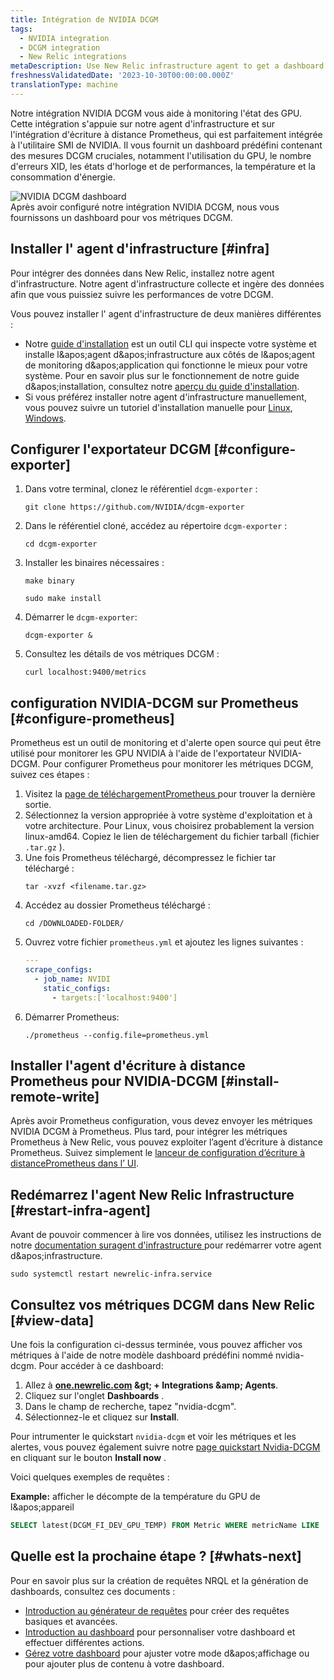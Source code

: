 ```yaml
---
title: Intégration de NVIDIA DCGM
tags:
  - NVIDIA integration
  - DCGM integration
  - New Relic integrations
metaDescription: Use New Relic infrastructure agent to get a dashboard with DCGM metrics.
freshnessValidatedDate: '2023-10-30T00:00:00.000Z'
translationType: machine
---
```


Notre intégration NVIDIA DCGM vous aide à monitoring l&apos;état des GPU. Cette intégration s&apos;appuie sur notre agent d&apos;infrastructure et sur l&apos;intégration d&apos;écriture à distance Prometheus, qui est parfaitement intégrée à l&apos;utilitaire SMI de NVIDIA. Il vous fournit un dashboard prédéfini contenant des mesures DCGM cruciales, notamment l&apos;utilisation du GPU, le nombre d&apos;erreurs XID, les états d&apos;horloge et de performances, la température et la consommation d&apos;énergie.

<img title="NVIDIA DCGM dashboard" alt="NVIDIA DCGM dashboard" src="/images/infrastructure_screenshot-full_nvidia-dcgm-dashboard.webp" />

<figcaption>
  Après avoir configuré notre intégration NVIDIA DCGM, nous vous fournissons un dashboard pour vos métriques DCGM.
</figcaption>

## Installer l&apos; agent d&apos;infrastructure [#infra]

Pour intégrer des données dans New Relic, installez notre agent d&apos;infrastructure. Notre agent d&apos;infrastructure collecte et ingère des données afin que vous puissiez suivre les performances de votre DCGM.

Vous pouvez installer l&apos; agent d&apos;infrastructure de deux manières différentes :

* Notre [guide d&apos;installation](https://one.newrelic.com/nr1-core?state=4f81feab-35f7-e97e-9903-52510f8542bd) est un outil CLI qui inspecte votre système et installe l&amp;apos;agent d&amp;apos;infrastructure aux côtés de l&amp;apos;agent de monitoring d&amp;apos;application qui fonctionne le mieux pour votre système. Pour en savoir plus sur le fonctionnement de notre guide d&amp;apos;installation, consultez notre [aperçu du guide d&apos;installation](/docs/infrastructure/host-integrations/installation/new-relic-guided-install-overview).
* Si vous préférez installer notre agent d&apos;infrastructure manuellement, vous pouvez suivre un tutoriel d&apos;installation manuelle pour [Linux](/docs/infrastructure/install-infrastructure-agent/linux-installation/install-infrastructure-monitoring-agent-linux), [Windows](/docs/infrastructure/install-infrastructure-agent/windows-installation/install-infrastructure-monitoring-agent-windows/).

## Configurer l&apos;exportateur DCGM [#configure-exporter]

1. Dans votre terminal, clonez le référentiel `dcgm-exporter` :

   ```shell
   git clone https://github.com/NVIDIA/dcgm-exporter
   ```

2. Dans le référentiel cloné, accédez au répertoire `dcgm-exporter` :

   ```shell
   cd dcgm-exporter
   ```

3. Installer les binaires nécessaires :

   ```shell
   make binary
   ```

   ```shell
   sudo make install
   ```

4. Démarrer le `dcgm-exporter`:

   ```shell
   dcgm-exporter &
   ```

5. Consultez les détails de vos métriques DCGM :

   ```shell
   curl localhost:9400/metrics
   ```

## configuration NVIDIA-DCGM sur Prometheus [#configure-prometheus]

Prometheus est un outil de monitoring et d&apos;alerte open source qui peut être utilisé pour monitorer les GPU NVIDIA à l&apos;aide de l&apos;exportateur NVIDIA-DCGM. Pour configurer Prometheus pour monitorer les métriques DCGM, suivez ces étapes :

1. Visitez la [page de téléchargementPrometheus ](https://prometheus.io/download/)pour trouver la dernière sortie.
2. Sélectionnez la version appropriée à votre système d&apos;exploitation et à votre architecture. Pour Linux, vous choisirez probablement la version linux-amd64. Copiez le lien de téléchargement du fichier tarball (fichier `.tar.gz` ).
3. Une fois Prometheus téléchargé, décompressez le fichier tar téléchargé :
   ```shell
   tar -xvzf <filename.tar.gz>
   ```
4. Accédez au dossier Prometheus téléchargé :
   ```shell
   cd /DOWNLOADED-FOLDER/
   ```
5. Ouvrez votre fichier `prometheus.yml` et ajoutez les lignes suivantes :
   ```yml
   ---
   scrape_configs:
     - job_name: NVIDI
       static_configs:
         - targets:['localhost:9400']
   ```
6. Démarrer Prometheus:
   ```shell
   ./prometheus --config.file=prometheus.yml
   ```

## Installer l&apos;agent d&apos;écriture à distance Prometheus pour NVIDIA-DCGM [#install-remote-write]

Après avoir Prometheus configuration, vous devez envoyer les métriques NVIDIA DCGM à Prometheus. Plus tard, pour intégrer les métriques Prometheus à New Relic, vous pouvez exploiter l’agent d’écriture à distance Prometheus. Suivez simplement le [lanceur de configuration d’écriture à distancePrometheus dans l’ UI](https://one.newrelic.com/catalog-pack-details?state=04de330d-ad8b-b61c-68e2-ad852c2ca1d4).

## Redémarrez l&apos;agent New Relic Infrastructure [#restart-infra-agent]

Avant de pouvoir commencer à lire vos données, utilisez les instructions de notre [documentation suragent d&apos;infrastructure ](/docs/infrastructure/install-infrastructure-agent/manage-your-agent/start-stop-restart-infrastructure-agent/)pour redémarrer votre agent d&amp;apos;infrastructure.

```shell
sudo systemctl restart newrelic-infra.service
```

## Consultez vos métriques DCGM dans New Relic [#view-data]

Une fois la configuration ci-dessus terminée, vous pouvez afficher vos métriques à l&apos;aide de notre modèle dashboard prédéfini nommé nvidia-dcgm. Pour accéder à ce dashboard:

1. Allez à <DNT>**[one.newrelic.com](https://one.newrelic.com/) &amp;gt; + Integrations &amp;amp; Agents**</DNT>.
2. Cliquez sur l&apos;onglet <DNT>**Dashboards**</DNT> .
3. Dans le champ de recherche, tapez &quot;nvidia-dcgm&quot;.
4. Sélectionnez-le et cliquez sur <DNT>**Install**</DNT>.

Pour intrumenter le quickstart `nvidia-dcgm` et voir les métriques et les alertes, vous pouvez également suivre notre [page quickstart Nvidia-DCGM](https://newrelic.com/instant-observability/nvidia-dcgm) en cliquant sur le bouton **Install now** .

Voici quelques exemples de requêtes :

<DNT>**Example:**</DNT> afficher le décompte de la température du GPU de l&amp;apos;appareil

```sql
SELECT latest(DCGM_FI_DEV_GPU_TEMP) FROM Metric WHERE metricName LIKE 'DCGM_FI_DEV_GPU_TEMP' TIMESERIES
```

## Quelle est la prochaine étape ? [#whats-next]

Pour en savoir plus sur la création de requêtes NRQL et la génération de dashboards, consultez ces documents :

* [Introduction au générateur de requêtes](/docs/query-your-data/explore-query-data/query-builder/introduction-query-builder) pour créer des requêtes basiques et avancées.
* [Introduction au dashboard](/docs/query-your-data/explore-query-data/dashboards/introduction-dashboards) pour personnaliser votre dashboard et effectuer différentes actions.
* [Gérez votre dashboard](/docs/query-your-data/explore-query-data/dashboards/manage-your-dashboard) pour ajuster votre <InlinePopover type="dashboards" />mode d&amp;apos;affichage ou pour ajouter plus de contenu à votre dashboard.